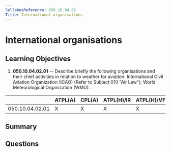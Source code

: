 ```yaml
---
SyllabusReference: 050.10.04.02
Title: International organisations
---
```


# International organisations

## Learning Objectives

1.  **050.10.04.02.01** -- Describe briefly the following organisations and their
    chief activities in relation to weather for aviation: International Civil
    Aviation Organization (ICAO) (Refer to Subject 010 "Air Law"); World
    Meteorological Organization (WMO).

|                 | ATPL(A) | CPL(A) | ATPL(H)/IR | ATPL(H)/VFR | CPL(H) | IR | CBIR(A) |
| --------------- | ------- | ------ | ---------- | ----------- | ------ | -- | ------- |
| 050.10.04.02.01 | X       | X      | X          | X           | X      | X  |         |

## Summary

## Questions
